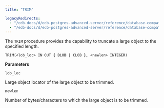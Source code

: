 ```yaml
---
title: "TRIM"

legacyRedirects:
  - "/edb-docs/d/edb-postgres-advanced-server/reference/database-compatibility-for-oracle-developers-built-in-package-guide/13/trim.html"
  - "/edb-docs/d/edb-postgres-advanced-server/reference/database-compatibility-for-oracle-developers-built-in-package-guide/latest/trim.html"
---
```


The `TRIM` procedure provides the capability to truncate a large object to the specified length.

```text
TRIM(<lob_loc> IN OUT { BLOB | CLOB }, <newlen> INTEGER)
```

**Parameters**

`lob_loc`

 Large object locator of the large object to be trimmed.

`newlen`

 Number of bytes/characters to which the large object is to be trimmed.

